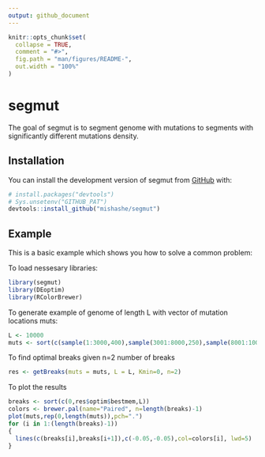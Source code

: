 ```yaml
---
output: github_document
---
```


<!-- README.md is generated from README.Rmd. Please edit that file -->

```r
knitr::opts_chunk$set(
  collapse = TRUE,
  comment = "#>",
  fig.path = "man/figures/README-",
  out.width = "100%"
)
```

# segmut

<!-- badges: start -->

<!-- badges: end -->

The goal of segmut is to segment genome with mutations to segments with significantly different mutations density.

## Installation

You can install the development version of segmut from [GitHub](https://github.com/) with:

``` r
# install.packages("devtools")
# Sys.unsetenv("GITHUB_PAT")
devtools::install_github("mishashe/segmut")
```

## Example

This is a basic example which shows you how to solve a common problem:

To load nessesary libraries:
```r
library(segmut)
library(DEoptim)
library(RColorBrewer)
```
To generate example of genome of length L with vector of mutation locations muts:
```r
L <- 10000
muts <- sort(c(sample(1:3000,400),sample(3001:8000,250),sample(8001:10000,400)))
```
To find optimal breaks given n=2 number of breaks
```r
res <- getBreaks(muts = muts, L = L, Kmin=0, n=2)
```
To plot the results
```r
breaks <- sort(c(0,res$optim$bestmem,L))
colors <- brewer.pal(name="Paired", n=length(breaks)-1)
plot(muts,rep(0,length(muts)),pch=".")
for (i in 1:(length(breaks)-1))
{
  lines(c(breaks[i],breaks[i+1]),c(-0.05,-0.05),col=colors[i], lwd=5)
}
```
